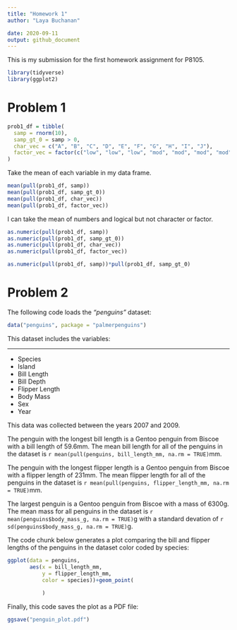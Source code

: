 ```yaml
---
title: "Homework 1"
author: "Laya Buchanan"

date: 2020-09-11
output: github_document
---
```


This is my submission for the first homework assignment for P8105. 

```r

library(tidyverse)
library(ggplot2)
```

# Problem 1
```r
prob1_df = tibble(
  samp = rnorm(10),
  samp_gt_0 = samp > 0,
  char_vec = c("A", "B", "C", "D", "E", "F", "G", "H", "I", "J"),
  factor_vec = factor(c("low", "low", "low", "mod", "mod", "mod", "mod", "high", "high", "high"))
)
```

Take the mean of each variable in my data frame.

```r
mean(pull(prob1_df, samp))
mean(pull(prob1_df, samp_gt_0)) 
mean(pull(prob1_df, char_vec))
mean(pull(prob1_df, factor_vec))
```

I can take the mean of numbers and logical but not character or factor.

```r

as.numeric(pull(prob1_df, samp))
as.numeric(pull(prob1_df, samp_gt_0)) 
as.numeric(pull(prob1_df, char_vec))
as.numeric(pull(prob1_df, factor_vec))
```

```r

as.numeric(pull(prob1_df, samp))*pull(prob1_df, samp_gt_0) 
```

# Problem 2

The following code loads the _"penguins"_ dataset:

```r
data("penguins", package = "palmerpenguins")

```

This dataset includes the variables:

--------
*   Species
*   Island
*   Bill Length
*   Bill Depth
*   Flipper Length
*   Body Mass
*   Sex
*   Year

This data was collected between the years 2007 and 2009.

The penguin with the longest bill length is a Gentoo penguin from Biscoe with a bill length of 59.6mm.
The mean bill length for all of the penguins in the dataset is `r mean(pull(penguins, bill_length_mm, na.rm = TRUE)`mm. 
 
The penguin with the longest flipper length is a Gentoo penguin from Biscoe with a flipper length of 231mm. The mean flipper length for all of the penguins in the dataset is `r mean(pull(penguins, flipper_length_mm, na.rm = TRUE)`mm. 

The largest penguin is a Gentoo penguin from Biscoe with a mass of 6300g. The mean mass for all penguins in the dataset is `r mean(penguins$body_mass_g, na.rm = TRUE)`g with a standard devation of `r sd(penguins$body_mass_g, na.rm = TRUE)`g.



The code chunk below generates a plot comparing the bill and flipper lengths of the penguins in the dataset color coded by species:


```r
ggplot(data = penguins,
       aes(x = bill_length_mm, 
           y = flipper_length_mm, 
           color = species))+geom_point(
             
           )
```

Finally, this code saves the plot as a PDF file:

```r

ggsave("penguin_plot.pdf")

```
